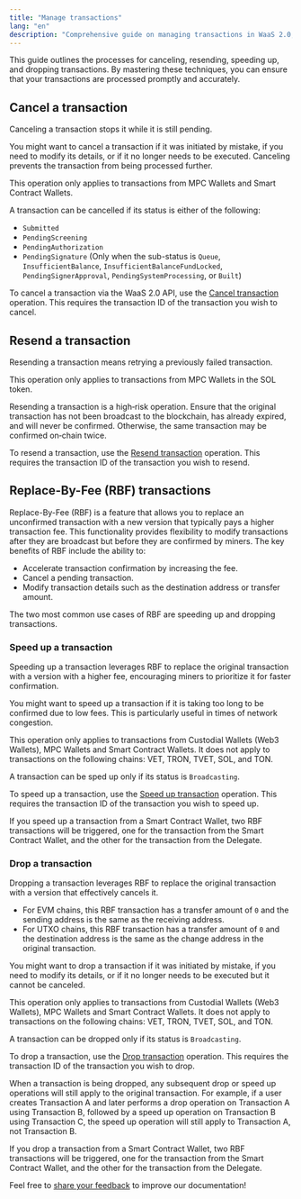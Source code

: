 ```yaml
---
title: "Manage transactions"
lang: "en"
description: "Comprehensive guide on managing transactions in WaaS 2.0, covering canceling, resending, speeding up, and dropping transactions."
---
```


This guide outlines the processes for canceling, resending, speeding up, and dropping transactions. By mastering these techniques, you can ensure that your transactions are processed promptly and accurately. 

## Cancel a transaction

Canceling a transaction stops it while it is still pending.

You might want to cancel a transaction if it was initiated by mistake, if you need to modify its details, or if it no longer needs to be executed. Canceling prevents the transaction from being processed further.

<Note>This operation only applies to transactions from MPC Wallets and Smart Contract Wallets.</Note>

A transaction can be cancelled if its status is either of the following:
- `Submitted`
- `PendingScreening`
- `PendingAuthorization`
- `PendingSignature` (Only when the sub-status is `Queue`, `InsufficientBalance`, `InsufficientBalanceFundLocked`, `PendingSignerApproval`, `PendingSystemProcessing`, or `Built`)
    
To cancel a transaction via the WaaS 2.0 API, use the [Cancel transaction](/v2/api-references/transactions/cancel-transaction) operation. This requires the transaction ID of the transaction you wish to cancel.

## Resend a transaction

Resending a transaction means retrying a previously failed transaction.

<Note>This operation only applies to transactions from MPC Wallets in the SOL token.</Note>

Resending a transaction is a high‑risk operation. Ensure that the original transaction has not been broadcast to the blockchain, has already expired, and will never be confirmed. Otherwise, the same transaction may be confirmed on‑chain twice.

To resend a transaction, use the [Resend transaction](/v2/api-references/transactions/resend-transaction) operation. This requires the transaction ID of the transaction you wish to resend.

## Replace-By-Fee (RBF) transactions

Replace-By-Fee (RBF) is a feature that allows you to replace an unconfirmed transaction with a new version that typically pays a higher transaction fee. This functionality provides flexibility to modify transactions after they are broadcast but before they are confirmed by miners. The key benefits of RBF include the ability to:

- Accelerate transaction confirmation by increasing the fee.
- Cancel a pending transaction.
- Modify transaction details such as the destination address or transfer amount.

The two most common use cases of RBF are speeding up and dropping transactions.

### Speed up a transaction

Speeding up a transaction leverages RBF to replace the original transaction with a version with a higher fee, encouraging miners to prioritize it for faster confirmation.

You might want to speed up a transaction if it is taking too long to be confirmed due to low fees. This is particularly useful in times of network congestion.

<Note>This operation only applies to transactions from Custodial Wallets (Web3 Wallets), MPC Wallets and Smart Contract Wallets. It does not apply to transactions on the following chains: VET, TRON, TVET, SOL, and TON.</Note>

A transaction can be sped up only if its status is `Broadcasting`.

To speed up a transaction, use the [Speed up transaction](/v2/api-references/transactions/speed-up-transaction) operation. This requires the transaction ID of the transaction you wish to speed up.

<Info>If you speed up a transaction from a Smart Contract Wallet, two RBF transactions will be triggered, one for the transaction from the Smart Contract Wallet, and the other for the transaction from the Delegate.</Info>

### Drop a transaction

Dropping a transaction leverages RBF to replace the original transaction with a version that effectively cancels it.
- For EVM chains, this RBF transaction has a transfer amount of `0` and the sending address is the same as the receiving address.
- For UTXO chains, this RBF transaction has a transfer amount of `0` and the destination address is the same as the change address in the original transaction.

You might want to drop a transaction if it was initiated by mistake, if you need to modify its details, or if it no longer needs to be executed but it cannot be canceled.

<Note>This operation only applies to transactions from Custodial Wallets (Web3 Wallets), MPC Wallets and Smart Contract Wallets. It does not apply to transactions on the following chains: VET, TRON, TVET, SOL, and TON.</Note>

A transaction can be dropped only if its status is `Broadcasting`.

To drop a transaction, use the [Drop transaction](/v2/api-references/transactions/drop-transaction) operation. This requires the transaction ID of the transaction you wish to drop.

When a transaction is being dropped, any subsequent drop or speed up operations will still apply to the original transaction. For example, if a user creates Transaction A and later performs a drop operation on Transaction A using Transaction B, followed by a speed up operation on Transaction B using Transaction C, the speed up operation will still apply to Transaction A, not Transaction B.

<Info>If you drop a transaction from a Smart Contract Wallet, two RBF transactions will be triggered, one for the transaction from the Smart Contract Wallet, and the other for the transaction from the Delegate.</Info>

<Tip>Feel free to [share your feedback](https://forms.zohopublic.com/cobo/form/DocumentFeedbackForm/formperma/QvLOhxJv1_JMsJ-1dleZ8Itb_7rzN-LtgvsDdxosoVI) to improve our documentation!</Tip>